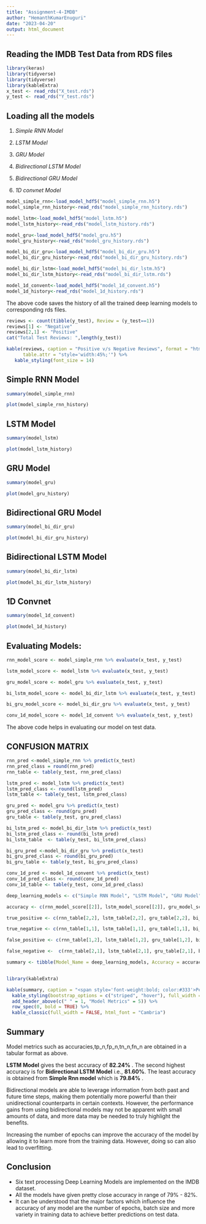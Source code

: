 ---
title: "Assignment-4-IMDB"
author: "HemanthKumarEnuguri"
date: "2023-04-20"
output: html_document
---

## Reading the IMDB Test Data from RDS files

```{r,message=FALSE, warning=FALSE}
library(keras)
library(tidyverse)
library(tidyverse)
library(kableExtra)
x_test <- read_rds("X_test.rds")
y_test <- read_rds("Y_test.rds")
```

## Loading all the models

1.  *Simple RNN Model*

2.  *LSTM Model*

3.  *GRU Model*

4.  *Bidirectional LSTM Model*

5.  *Bidirectional GRU Model*

6.  *1D convnet Model*

```{r}
model_simple_rnn<-load_model_hdf5("model_simple_rnn.h5")
model_simple_rnn_history<-read_rds("model_simple_rnn_history.rds")

model_lstm<-load_model_hdf5("model_lstm.h5")
model_lstm_history<-read_rds("model_lstm_history.rds")

model_gru<-load_model_hdf5("model_gru.h5")
model_gru_history<-read_rds("model_gru_history.rds")

model_bi_dir_gru<-load_model_hdf5("model_bi_dir_gru.h5")
model_bi_dir_gru_history<-read_rds("model_bi_dir_gru_history.rds")

model_bi_dir_lstm<-load_model_hdf5("model_bi_dir_lstm.h5")
model_bi_dir_lstm_history<-read_rds("model_bi_dir_lstm.rds")

model_1d_convent<-load_model_hdf5("model_1d_convent.h5")
model_1d_history<-read_rds("model_1d_history.rds")

```

The above code saves the history of all the trained deep learning models to corresponding rds files.

```{r}

reviews <- count(tibble(y_test), Review = (y_test==1))
reviews[1] <- "Negative" 
reviews[2,1] <- "Positive"
cat("Total Test Reviews: ",length(y_test))

kable(reviews, caption = "Positive v/s Negative Reviews", format = "html", 
      table.attr = "style='width:45%;'") %>% 
   kable_styling(font_size = 14)
```

## Simple RNN Model

```{r}
summary(model_simple_rnn)

```

```{r}
plot(model_simple_rnn_history)
```

## LSTM Model

```{r}
summary(model_lstm)

```

```{r}
plot(model_lstm_history)

```

## GRU Model

```{r}
summary(model_gru)
```

```{r}
plot(model_gru_history)
```

## Bidirectional GRU Model

```{r}
summary(model_bi_dir_gru)
```

```{r}
plot(model_bi_dir_gru_history)
```

## Bidirectional LSTM Model

```{r}
summary(model_bi_dir_lstm)
```

```{r}
plot(model_bi_dir_lstm_history)
```

## 1D Convnet

```{r}
summary(model_1d_convent)
```

```{r}
plot(model_1d_history)
```

## Evaluating Models:

```{r}
rnn_model_score <- model_simple_rnn %>% evaluate(x_test, y_test)

lstm_model_score <- model_lstm %>% evaluate(x_test, y_test)

gru_model_score <- model_gru %>% evaluate(x_test, y_test)

bi_lstm_model_score <- model_bi_dir_lstm %>% evaluate(x_test, y_test)

bi_gru_model_score <- model_bi_dir_gru %>% evaluate(x_test, y_test)

conv_1d_model_score <- model_1d_convent %>% evaluate(x_test, y_test)
```

The above code helps in evaluating our model on test data.

## CONFUSION MATRIX

```{r}
rnn_pred <-model_simple_rnn %>% predict(x_test)
rnn_pred_class = round(rnn_pred)
rnn_table <- table(y_test, rnn_pred_class)

lstm_pred <- model_lstm %>% predict(x_test)
lstm_pred_class <- round(lstm_pred)
lstm_table <- table(y_test, lstm_pred_class)

gru_pred <- model_gru %>% predict(x_test)
gru_pred_class <- round(gru_pred)
gru_table <- table(y_test, gru_pred_class)

bi_lstm_pred <- model_bi_dir_lstm %>% predict(x_test)
bi_lstm_pred_class <- round(bi_lstm_pred)
bi_lstm_table  <- table(y_test, bi_lstm_pred_class)

bi_gru_pred <-model_bi_dir_gru %>% predict(x_test)
bi_gru_pred_class <- round(bi_gru_pred)
bi_gru_table <- table(y_test, bi_gru_pred_class)

conv_1d_pred <- model_1d_convent %>% predict(x_test)
conv_1d_pred_class <- round(conv_1d_pred)
conv_1d_table <- table(y_test, conv_1d_pred_class)
```

```{r}
deep_learning_models <- c("Simple RNN Model", "LSTM Model", "GRU Model", "Bidirectional LSTM Model", "Bidirectional GRU Model", "1D Convnet Model")

accuracy <- c(rnn_model_score[[2]], lstm_model_score[[2]], gru_model_score[[2]], bi_lstm_model_score[[2]], bi_gru_model_score[[2]], conv_1d_model_score[[2]])

true_positive <- c(rnn_table[2,2], lstm_table[2,2], gru_table[2,2], bi_lstm_table[2,2], bi_gru_table[2,2], conv_1d_table[2,2])

true_negative <- c(rnn_table[1,1], lstm_table[1,1], gru_table[1,1], bi_lstm_table[1,1], bi_gru_table[1,1], conv_1d_table[1,2])

false_positive <- c(rnn_table[1,2], lstm_table[1,2], gru_table[1,2], bi_lstm_table[1,2], bi_gru_table[1,2], conv_1d_table[1,2])

false_negative <-  c(rnn_table[2,1], lstm_table[2,1], gru_table[2,1], bi_lstm_table[2,1], bi_gru_table[2,1], conv_1d_table[2,2])

summary <- tibble(Model_Name = deep_learning_models, Accuracy = accuracy, True_Positives = true_positive, True_Negatives = true_negative, False_Positives = false_positive, False_Negatives = false_negative)



```

```{r}
library(kableExtra)

kable(summary, caption = "<span style='font-weight:bold; color:#333'>Performance of the Deep Learning Models</span>") %>%
  kable_styling(bootstrap_options = c("striped", "hover"), full_width = FALSE) %>%
  add_header_above(c(" " = 1, "Model Metrics" = 5)) %>%
  row_spec(0, bold = TRUE) %>%
  kable_classic(full_width = FALSE, html_font = "Cambria")

```

## Summary

Model metrics such as accuracies,tp_n,fp_n,tn_n,fn_n are obtained in a tabular format as above.<br/>

**LSTM Model** gives the best accuracy of **82.24%** . The second highest accuracy is for **Bidirectional LSTM Model** i.e., **81.60%**. The least accuracy is obtained from **Simple Rnn model** which is **79.84%** .<br/>

Bidirectional models are able to leverage information from both past and future time steps, making them potentially more powerful than their unidirectional counterparts in certain contexts. However, the performance gains from using bidirectional models may not be apparent with small amounts of data, and more data may be needed to truly highlight the benefits.

Increasing the number of epochs can improve the accuracy of the model by allowing it to learn more from the training data. However, doing so can also lead to overfitting.

## **Conclusion**

-   Six text processing Deep Learning Models are implemented on the IMDB dataset.<br/>
-   All the models have given pretty close accuracy in range of 79% - 82%.<br/>
-   It can be understood that the major factors which influence the accuracy of any model are the number of epochs, batch size and more variety in training data to achieve better predictions on test data.
